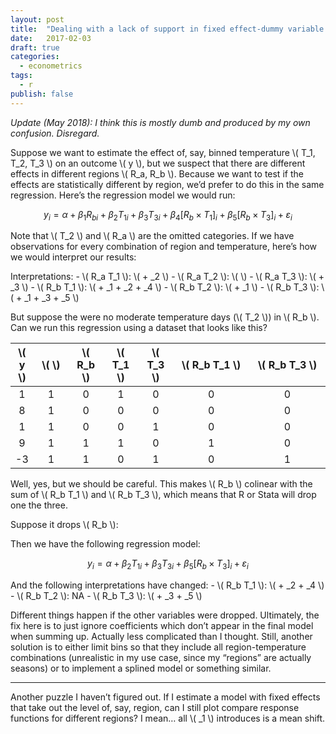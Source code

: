```yaml
---
layout: post
title:  "Dealing with a lack of support in fixed effect-dummy variable combinations"
date:   2017-02-03
draft: true
categories:
  - econometrics 
tags: 
  - r
publish: false
---
```


_Update (May 2018): I think this is mostly dumb and produced by my own confusion. Disregard._

Suppose we want to estimate the effect of, say, binned temperature \\( T_1, T_2, T_3 \\) on an outcome \\( y \\), but we suspect that there are different effects in different regions \\( R_a, R_b \\). Because we want to test if the effects are statistically different by region, we'd prefer to do this in the same regression. Here's the regression model we would run:

$$ y_i = \alpha + \beta_1 R_{bi} + \beta_2 T_{1i} + \beta_3 T_{3i} + \beta_4 [R_b \times T_1]_i + \beta_5 [R_b \times T_3]_i + \varepsilon_i $$

Note that \\( T_2 \\) and \\( R_a \\) are the omitted categories. If we have observations for every combination of region and temperature, here's how we would interpret our results:

Interpretations:
  - \\( R_a \times T_1 \\): \\( \alpha + \beta_2 \\)
  - \\( R_a \times T_2 \\): \\( \alpha \\)
  - \\( R_a \times T_3 \\): \\( \alpha + \beta_3 \\)
  - \\( R_b \times T_1 \\): \\( \alpha + \beta_1 + \beta_2 + \beta_4 \\)
  - \\( R_b \times T_2 \\): \\( \alpha + \beta_1 \\)
  - \\( R_b \times T_3 \\): \\( \alpha + \beta_1 + \beta_3 + \beta_5 \\)

But suppose the were no moderate temperature days (\\( T_2 \\)) in \\( R_b \\). Can we run this regression using a dataset that looks like this?

| \\( y \\) | \\( \alpha \\) | \\( R_b \\) | \\( T_1 \\) | \\( T_3 \\) | \\( R_b \times T_1 \\) | \\( R_b \times T_3 \\) |
|:-:|:---:|:---:|:---:|:---:|:---------:|:---------:|
| 1 |  1| 0  |  1  |  0  |     0     |     0     |
| 8 |  1| 0  |  0  |  0  |     0     |     0     |
| 1 |  1| 0  |  0  |  1  |     0     |     0     |
| 9 |  1| 1  |  1  |  0  |     1     |     0     |
| -3 |  1| 1  |  0  |  1  |     0     |     1     |

Well, yes, but we should be careful.  This makes \\( R_b \\) colinear with the sum of \\( R_b \times T_1 \\) and \\( R_b \times T_3 \\), which means that R or Stata will drop one the three.

Suppose it drops \\( R_b \\):

Then we have the following regression model:

$$ y_i = \alpha + \beta_2 T_{1i} + \beta_3 T_{3i} + \beta_5 [R_b \times T_3]_i + \varepsilon_i $$

And the following interpretations have changed:
  - \\( R_b \times T_1 \\): \\( \alpha + \beta_2 + \beta_4 \\)
  - \\( R_b \times T_2 \\): NA
  - \\( R_b \times T_3 \\): \\( \alpha + \beta_3 + \beta_5 \\)

Different things happen if the other variables were dropped. Ultimately, the fix here is to just ignore coefficients which don't appear in the final model when summing up. Actually less complicated than I thought. Still, another solution is to either limit bins so that they include all region-temperature combinations (unrealistic in my use case, since my "regions" are actually seasons) or to implement a splined model or something similar.

---

Another puzzle I haven't figured out. If I estimate a model with fixed effects that take out the level of, say, region, can I still plot compare response functions for different regions? I mean... all \\( \beta_1 \\) introduces is a mean shift.

